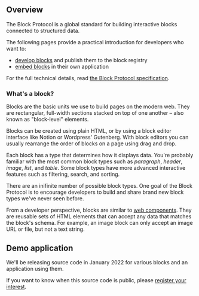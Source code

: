 ## Overview

The Block Protocol is a global standard for building interactive blocks connected to structured data.

The following pages provide a practical introduction for developers who want to:

- [develop blocks](https://blockprotocol.org/docs/developing-blocks) and publish them to the block registry
- [embed blocks](https://blockprotocol.org/docs/embedding-blocks) in their own application

For the full technical details, read [the Block Protocol specification](https://blockprotocol.org/spec).

### What's a block?

Blocks are the basic units we use to build pages on the modern web. They are rectangular, full-width sections stacked on top of one another – also known as "block-level" elements.

Blocks can be created using plain HTML, or by using a block editor interface like Notion or Wordpress' Gutenberg. With block editors you can usually rearrange the order of blocks on a page using drag and drop.

Each block has a type that determines how it displays data. You're probably familiar with the most common block types such as _paragraph_, _header_, _image_, _list_, and _table_. Some block types have more advanced interactive features such as filtering, search, and sorting.

There are an inifinite number of possible block types. One goal of the Block Protocol is to encourage developers to build and share brand new block types we've never seen before.

From a developer perspective, blocks are similar to [web components](https://en.wikipedia.org/wiki/Web_Components). They are reusable sets of HTML elements that can accept any data that matches the block's schema. For example, an image block can only accept an image URL or file, but not a text string.

## Demo application

We'll be releasing source code in January 2022 for various blocks and an application using them.

If you want to know when this source code is public, please [register your interest](https://blockprotocol.org/partners).
